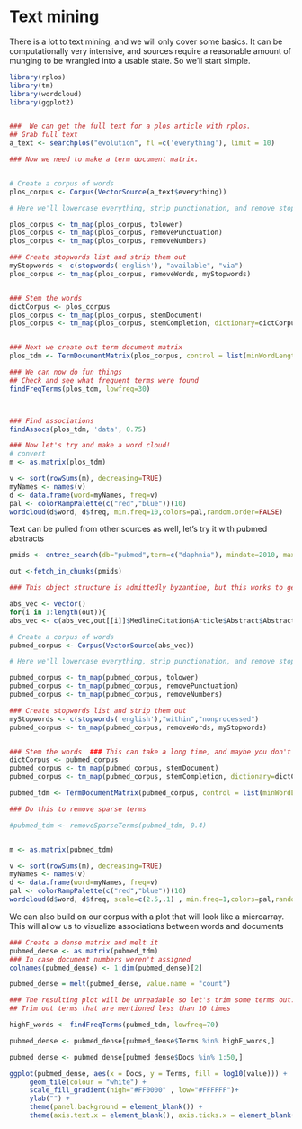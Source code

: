 Text mining
========================================================
There is a lot to text mining, and we will only cover some basics.  It can be computationally very intensive, and sources require a reasonable amount of munging to be wrangled into a usable state.  So we'll start simple.

```r
library(rplos)
library(tm)
library(wordcloud)
library(ggplot2)


###  We can get the full text for a plos article with rplos.
## Grab full text
a_text <- searchplos("evolution", fl =c('everything'), limit = 10)

### Now we need to make a term document matrix.


# Create a corpus of words
plos_corpus <- Corpus(VectorSource(a_text$everything))

# Here we'll lowercase everything, strip punctionation, and remove stop words

plos_corpus <- tm_map(plos_corpus, tolower)
plos_corpus <- tm_map(plos_corpus, removePunctuation)
plos_corpus <- tm_map(plos_corpus, removeNumbers)

### Create stopwords list and strip them out
myStopwords <- c(stopwords('english'), "available", "via")
plos_corpus <- tm_map(plos_corpus, removeWords, myStopwords)


### Stem the words
dictCorpus <- plos_corpus
plos_corpus <- tm_map(plos_corpus, stemDocument)
plos_corpus <- tm_map(plos_corpus, stemCompletion, dictionary=dictCorpus)


### Next we create out term document matrix
plos_tdm <- TermDocumentMatrix(plos_corpus, control = list(minWordLength = 2))

### We can now do fun things
## Check and see what frequent terms were found
findFreqTerms(plos_tdm, lowfreq=30)



### Find associations
findAssocs(plos_tdm, 'data', 0.75)

### Now let's try and make a word cloud!
# convert
m <- as.matrix(plos_tdm)

v <- sort(rowSums(m), decreasing=TRUE)
myNames <- names(v)
d <- data.frame(word=myNames, freq=v)
pal <- colorRampPalette(c("red","blue"))(10)
wordcloud(d$word, d$freq, min.freq=10,colors=pal,random.order=FALSE)

```

Text can be pulled from other sources as well, let's try it with pubmed abstracts

```r
pmids <- entrez_search(db="pubmed",term=c("daphnia"), mindate=2010, maxdate=2012, retmax=200)$ids

out <-fetch_in_chunks(pmids)

### This object structure is admittedly byzantine, but this works to get all the abstracts out

abs_vec <- vector()
for(i in 1:length(out)){
abs_vec <- c(abs_vec,out[[i]]$MedlineCitation$Article$Abstract$AbstractText[1])}

# Create a corpus of words
pubmed_corpus <- Corpus(VectorSource(abs_vec))

# Here we'll lowercase everything, strip punctionation, and remove stop words

pubmed_corpus <- tm_map(pubmed_corpus, tolower)
pubmed_corpus <- tm_map(pubmed_corpus, removePunctuation)
pubmed_corpus <- tm_map(pubmed_corpus, removeNumbers)

### Create stopwords list and strip them out
myStopwords <- c(stopwords('english'),"within","nonprocessed")
pubmed_corpus <- tm_map(pubmed_corpus, removeWords, myStopwords)


### Stem the words  ### This can take a long time, and maybe you don't want to do it
dictCorpus <- pubmed_corpus
pubmed_corpus <- tm_map(pubmed_corpus, stemDocument)
pubmed_corpus <- tm_map(pubmed_corpus, stemCompletion, dictionary=dictCorpus)

pubmed_tdm <- TermDocumentMatrix(pubmed_corpus, control = list(minWordLength = 3))

### Do this to remove sparse terms

#pubmed_tdm <- removeSparseTerms(pubmed_tdm, 0.4)


m <- as.matrix(pubmed_tdm)

v <- sort(rowSums(m), decreasing=TRUE)
myNames <- names(v)
d <- data.frame(word=myNames, freq=v)
pal <- colorRampPalette(c("red","blue"))(10)
wordcloud(d$word, d$freq, scale=c(2.5,.1) , min.freq=1,colors=pal,random.order=FALSE)


```


We can also build on our corpus with a plot that will look like a microarray. This will allow us to visualize associations between words and documents

```r
### Create a dense matrix and melt it
pubmed_dense <- as.matrix(pubmed_tdm)
### In case document numbers weren't assigned
colnames(pubmed_dense) <- 1:dim(pubmed_dense)[2]

pubmed_dense = melt(pubmed_dense, value.name = "count")

### The resulting plot will be unreadable so let's trim some terms out.
## Trim out terms that are mentioned less than 10 times

highF_words <- findFreqTerms(pubmed_tdm, lowfreq=70)

pubmed_dense <- pubmed_dense[pubmed_dense$Terms %in% highF_words,]

pubmed_dense <- pubmed_dense[pubmed_dense$Docs %in% 1:50,]

ggplot(pubmed_dense, aes(x = Docs, y = Terms, fill = log10(value))) +
     geom_tile(colour = "white") +
     scale_fill_gradient(high="#FF0000" , low="#FFFFFF")+
     ylab("") +
     theme(panel.background = element_blank()) +
     theme(axis.text.x = element_blank(), axis.ticks.x = element_blank())

```

